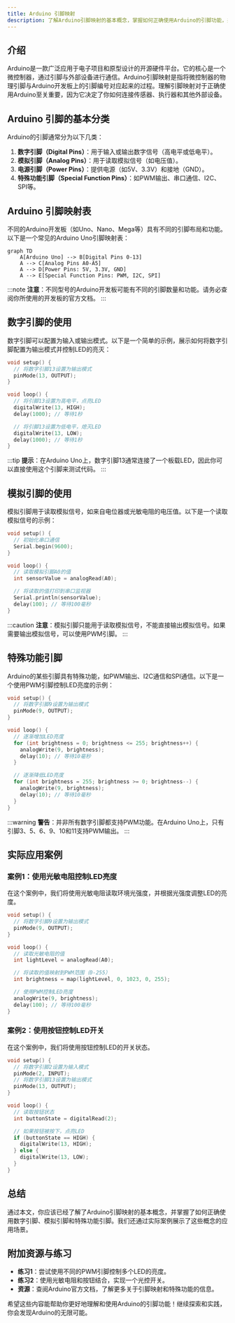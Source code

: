 ```yaml
---
title: Arduino 引脚映射
description: 了解Arduino引脚映射的基本概念，掌握如何正确使用Arduino的引脚功能，并通过实际案例加深理解。
---
```


## 介绍

Arduino是一款广泛应用于电子项目和原型设计的开源硬件平台。它的核心是一个微控制器，通过引脚与外部设备进行通信。Arduino引脚映射是指将微控制器的物理引脚与Arduino开发板上的引脚编号对应起来的过程。理解引脚映射对于正确使用Arduino至关重要，因为它决定了你如何连接传感器、执行器和其他外部设备。

## Arduino 引脚的基本分类

Arduino的引脚通常分为以下几类：

1. **数字引脚（Digital Pins）**：用于输入或输出数字信号（高电平或低电平）。
2. **模拟引脚（Analog Pins）**：用于读取模拟信号（如电压值）。
3. **电源引脚（Power Pins）**：提供电源（如5V、3.3V）和接地（GND）。
4. **特殊功能引脚（Special Function Pins）**：如PWM输出、串口通信、I2C、SPI等。

## Arduino 引脚映射表

不同的Arduino开发板（如Uno、Nano、Mega等）具有不同的引脚布局和功能。以下是一个常见的Arduino Uno引脚映射表：

```mermaid
graph TD
    A[Arduino Uno] --> B[Digital Pins 0-13]
    A --> C[Analog Pins A0-A5]
    A --> D[Power Pins: 5V, 3.3V, GND]
    A --> E[Special Function Pins: PWM, I2C, SPI]
```

:::note
**注意**：不同型号的Arduino开发板可能有不同的引脚数量和功能。请务必查阅你所使用的开发板的官方文档。
:::

## 数字引脚的使用

数字引脚可以配置为输入或输出模式。以下是一个简单的示例，展示如何将数字引脚配置为输出模式并控制LED的亮灭：

```cpp
void setup() {
  // 将数字引脚13设置为输出模式
  pinMode(13, OUTPUT);
}

void loop() {
  // 将引脚13设置为高电平，点亮LED
  digitalWrite(13, HIGH);
  delay(1000); // 等待1秒

  // 将引脚13设置为低电平，熄灭LED
  digitalWrite(13, LOW);
  delay(1000); // 等待1秒
}
```

:::tip
**提示**：在Arduino Uno上，数字引脚13通常连接了一个板载LED，因此你可以直接使用这个引脚来测试代码。
:::

## 模拟引脚的使用

模拟引脚用于读取模拟信号，如来自电位器或光敏电阻的电压值。以下是一个读取模拟信号的示例：

```cpp
void setup() {
  // 初始化串口通信
  Serial.begin(9600);
}

void loop() {
  // 读取模拟引脚A0的值
  int sensorValue = analogRead(A0);

  // 将读取的值打印到串口监视器
  Serial.println(sensorValue);
  delay(100); // 等待100毫秒
}
```

:::caution
**注意**：模拟引脚只能用于读取模拟信号，不能直接输出模拟信号。如果需要输出模拟信号，可以使用PWM引脚。
:::

## 特殊功能引脚

Arduino的某些引脚具有特殊功能，如PWM输出、I2C通信和SPI通信。以下是一个使用PWM引脚控制LED亮度的示例：

```cpp
void setup() {
  // 将数字引脚9设置为输出模式
  pinMode(9, OUTPUT);
}

void loop() {
  // 逐渐增加LED亮度
  for (int brightness = 0; brightness <= 255; brightness++) {
    analogWrite(9, brightness);
    delay(10); // 等待10毫秒
  }

  // 逐渐降低LED亮度
  for (int brightness = 255; brightness >= 0; brightness--) {
    analogWrite(9, brightness);
    delay(10); // 等待10毫秒
  }
}
```

:::warning
**警告**：并非所有数字引脚都支持PWM功能。在Arduino Uno上，只有引脚3、5、6、9、10和11支持PWM输出。
:::

## 实际应用案例

### 案例1：使用光敏电阻控制LED亮度

在这个案例中，我们将使用光敏电阻读取环境光强度，并根据光强度调整LED的亮度。

```cpp
void setup() {
  // 将数字引脚9设置为输出模式
  pinMode(9, OUTPUT);
}

void loop() {
  // 读取光敏电阻的值
  int lightLevel = analogRead(A0);

  // 将读取的值映射到PWM范围（0-255）
  int brightness = map(lightLevel, 0, 1023, 0, 255);

  // 使用PWM控制LED亮度
  analogWrite(9, brightness);
  delay(100); // 等待100毫秒
}
```

### 案例2：使用按钮控制LED开关

在这个案例中，我们将使用按钮控制LED的开关状态。

```cpp
void setup() {
  // 将数字引脚2设置为输入模式
  pinMode(2, INPUT);
  // 将数字引脚13设置为输出模式
  pinMode(13, OUTPUT);
}

void loop() {
  // 读取按钮状态
  int buttonState = digitalRead(2);

  // 如果按钮被按下，点亮LED
  if (buttonState == HIGH) {
    digitalWrite(13, HIGH);
  } else {
    digitalWrite(13, LOW);
  }
}
```

## 总结

通过本文，你应该已经了解了Arduino引脚映射的基本概念，并掌握了如何正确使用数字引脚、模拟引脚和特殊功能引脚。我们还通过实际案例展示了这些概念的应用场景。

## 附加资源与练习

- **练习1**：尝试使用不同的PWM引脚控制多个LED的亮度。
- **练习2**：使用光敏电阻和按钮结合，实现一个光控开关。
- **资源**：查阅Arduino官方文档，了解更多关于引脚映射和特殊功能的信息。

希望这些内容能帮助你更好地理解和使用Arduino的引脚功能！继续探索和实践，你会发现Arduino的无限可能。